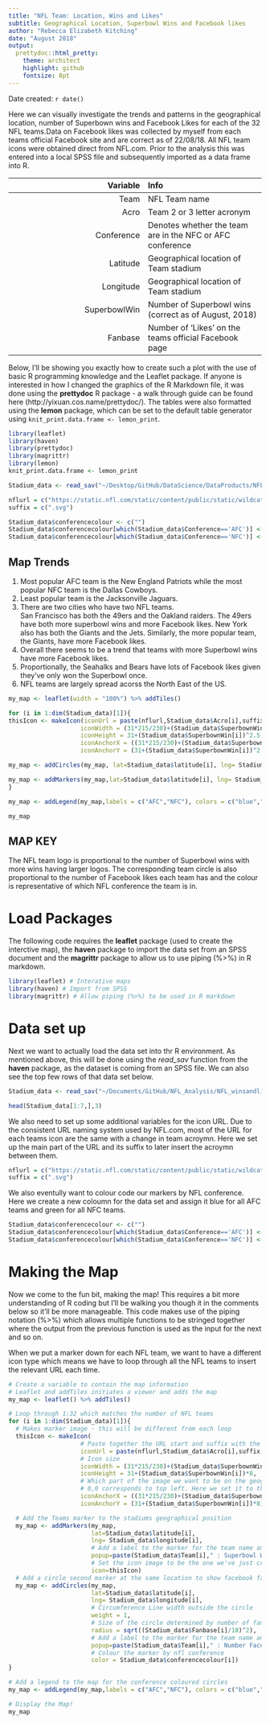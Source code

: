 ```yaml
---
title: "NFL Team: Location, Wins and Likes"
subtitle: Geographical Location, Superbowl Wins and Facebook likes
author: "Rebecca Elizabeth Kitching"
date: "August 2018"
output:
  prettydoc::html_pretty:
    theme: architect
    highlight: github
    fontsize: 8pt
---
```


Date created: `r date()`

Here we can visually investigate the trends and patterns in the geographical location, number of Superbown wins and Facebook Likes for each of the 32 NFL teams.Data on Facebook likes was collected by myself from each teams official Facebook site and are correct as of 22/08/18. All NFL team icons were obtained direct from NFL.com. Prior to the analysis this was entered into a local SPSS file and subsequently imported as a data frame into R.

| Variable | Info | 
|------:|:-----|
| Team | NFL Team name |  
| Acro | Team 2 or 3 letter acronym |  
| Conference | Denotes whether the team are in the NFC or AFC conference |  
| Latitude | Geographical location of Team stadium | 
| Longitude | Geographical location of Team stadium  | 
| SuperbowlWin | Number of Superbowl wins (correct as of August, 2018) | 
| Fanbase | Number of 'Likes' on the teams official Facebook page | 


Below, I'll be showing you exactly how to create such a plot with the use of basic R programming knowledge and the Leaflet package. If anyone is interested in how I changed the graphics of the R Markdown file, it was done using the **prettydoc** R package - a walk through guide can be found here (http://yixuan.cos.name/prettydoc/). The tables were also formatted using the **lemon** package, which can be set to the default table generator using `knit_print.data.frame <- lemon_print`.



```r
library(leaflet)
library(haven)
library(prettydoc)
library(magrittr)
library(lemon)
knit_print.data.frame <- lemon_print
```

```r
Stadium_data <- read_sav("~/Desktop/GitHub/DataScience/DataProducts/NFL_winsandlikes.sav")
```

```r
nflurl = c("https://static.nfl.com/static/content/public/static/wildcat/assets/img/logos/teams/")
suffix = c(".svg")
```

```r
Stadium_data$conferencecolour <- c("")
Stadium_data$conferencecolour[which(Stadium_data$Conference=='AFC')] <- 'blue'
Stadium_data$conferencecolour[which(Stadium_data$Conference=='NFC')] <- 'green'
```

## Map Trends
1) Most popular AFC team is the New England Patriots while the most popular NFC team is the Dallas Cowboys.
2) Least popular team is the Jacksonville Jaguars.
3) There are two cities who have two NFL teams.  
San Francisco has both the 49ers and the Oakland raiders. The 49ers have both more superbowl wins and more Facebook likes.
New York also has both the Giants and the Jets. Similarly, the more popular team, the Giants, have more Facebook likes.
4) Overall there seems to be a trend that teams with more Superbowl wins have more Facebook likes.
5) Proportionally, the Seahalks and Bears have lots of Facebook likes given they've only won the Superbowl once.
6) NFL teams are largely spread acorss the North East of the US.

```r
my_map <- leaflet(width = "100%") %>% addTiles() 

for (i in 1:dim(Stadium_data)[1]){
thisIcon <- makeIcon(iconUrl = paste(nflurl,Stadium_data$Acro[i],suffix, sep=""),
                    iconWidth = (31*215/230)+(Stadium_data$SuperbownWin[i])^2.5,
                    iconHeight = 31+(Stadium_data$SuperbownWin[i])^2.5,
                    iconAnchorX = ((31*215/230)+(Stadium_data$SuperbownWin[i])^2.5)/2,
                    iconAnchorY = (31+(Stadium_data$SuperbownWin[i])^2.5)/2)

my_map <- addCircles(my_map, lat=Stadium_data$latitude[i], lng= Stadium_data$longitude[i],weight = 1, radius = sqrt((Stadium_data$Fanbase[i]/10)^2),popup=paste(Stadium_data$Team[i]," : Number Facebook Likes ", Stadium_data$Fanbase[i]), color = Stadium_data$conferencecolour[i])

my_map <- addMarkers(my_map,lat=Stadium_data$latitude[i], lng= Stadium_data$longitude[i], popup=paste(Stadium_data$Team[i]," : Superbowl Wins ",Stadium_data$SuperbownWin[i],sep=""), icon=thisIcon)
}

my_map <- addLegend(my_map,labels = c("AFC","NFC"), colors = c("blue","green"))

my_map
```

## MAP KEY
The NFL team logo is proportional to the number of Superbowl wins with more wins having larger logos.
The corresponding team circle is also proportional to the number of Facebook likes each team has and the colour is representative of which NFL conference the team is in.


# Load Packages

The following code requires the **leaflet** package (used to create the interctive map), the **haven** package to import the data set from an SPSS document and the **magrittr** package to allow us to use piping (%>%) in R markdown.

```r
library(leaflet) # Interative maps
library(haven) # Import from SPSS
library(magrittr) # Allow piping (%>%) to be used in R markdown
```

# Data set up

Next we want to actually load the data set into thr R environment. As mentioned above, this will be done using the *read_sav* function from the **haven** package, as the dataset is coming from an SPSS file. We can also see the top few rows of that data set below.

```r
Stadium_data <- read_sav("~/Documents/GitHub/NFL_Analysis/NFL_winsandlikes.sav")
```
```r

head(Stadium_data[1:7,],3)
```
  
We also need to set up some additional variables for the icon URL. Due to the consistent URL naming system used by NFL.com, most of the URL for each teams icon are the same with a change in team acroymn. Here we set up the main part of the URL and its suffix to later insert the acroymn between them.
  
```r
  
nflurl = c("https://static.nfl.com/static/content/public/static/wildcat/assets/img/logos/teams/")
suffix = c(".svg")
```

We also eventully want to colour code our markers by NFL conference. Here we create a new coloumn for the data set and assign it blue for all AFC teams and green for all NFC teams.

```r
Stadium_data$conferencecolour <- c("")
Stadium_data$conferencecolour[which(Stadium_data$Conference=='AFC')] <- 'blue'
Stadium_data$conferencecolour[which(Stadium_data$Conference=='NFC')] <- 'green'
```

# Making the Map

Now  we come to the fun bit, making the map! This requires a bit more understanding of R coding but I'll be walking you though it in the comments below so it'll be more manageable. This code makes use of the piping notation (%>%) which allows multiple functions to be stringed together where the output from the previous function is used as the input for the next and so on.

When we put a marker down for each NFL team, we want to have a different icon type which means we have to loop through all the NFL teams to insert the relevant URL each time.

```r
# Create a variable to contain the map information
# Leaflet and addTiles initiates a viewer and adds the map
my_map <- leaflet() %>% addTiles() 

# Loop through 1:32 which matches the number of NFL teams
for (i in 1:dim(Stadium_data)[1]){
  # Makes marker image - this will be different from each loop
  thisIcon <- makeIcon(
                    # Paste together the URL start and suffix with the team acroymn in the middle
                    iconUrl = paste(nflurl,Stadium_data$Acro[i],suffix, sep=""),
                    # Icon size
                    iconWidth = (31*215/230)+(Stadium_data$SuperbownWin[i])*8,
                    iconHeight = 31+(Stadium_data$SuperbownWin[i])*8,
                    # Which part of the image we want to be on the geographical location
                    # 0,0 corresponds to top left. Here we set it to the middle of the image
                    iconAnchorX = ((31*215/230)+(Stadium_data$SuperbownWin[i])*8)/2,
                    iconAnchorY = (31+(Stadium_data$SuperbownWin[i])*8)/2)

  # Add the Teams marker to the stadiums geographical position
  my_map <- addMarkers(my_map,
                       lat=Stadium_data$latitude[i], 
                       lng= Stadium_data$longitude[i], 
                       # Add a label to the marker for the team name and number of Superbowl wins
                       popup=paste(Stadium_data$Team[i]," : Superbowl Wins ",Stadium_data$SuperbownWin[i],sep=""), 
                       # Set the icon image to be the one we've just created
                       icon=thisIcon)
  # Add a circle second marker at the same location to show facebook fans
  my_map <- addCircles(my_map,
                       lat=Stadium_data$latitude[i], 
                       lng= Stadium_data$longitude[i],
                       # Circumference Line width outside the circle  
                       weight = 1, 
                       # Size of the circle determined by number of fans
                       radius = sqrt((Stadium_data$Fanbase[i]/10)^2),
                       # Add a label to the marker for the team name and number of Facebook likes
                       popup=paste(Stadium_data$Team[i]," : Number Facebook Likes ", Stadium_data$Fanbase[i]), 
                       # Colour the marker by nfl conference
                       color = Stadium_data$conferencecolour[i])
}

# Add a legend to the map for the conference coloured circles
my_map <- addLegend(my_map,labels = c("AFC","NFC"), colors = c("blue","green"))

# Display the Map!
my_map
```

